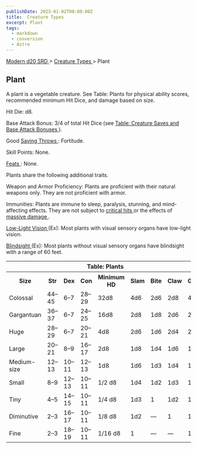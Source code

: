 ```yaml
---
publishDate: 2023-01-02T00:00:00Z
title:  Creature Types 
excerpt: Plant
tags:
  - markdown
  - conversion
  - Astro
---
```


[ Modern d20 SRD ](/#modernD20) > [ Creature Types ](modern-d20-srd-creature-types-index) > Plant

##  Plant

A plant is a vegetable creature. See Table: Plants for physical ability
scores, recommended minimum Hit Dice, and damage based on size.

Hit Die: d8.

Base Attack Bonus: 3/4 of total Hit Dice (see [ Table: Creature Saves and Base Attack Bonuses ](modern-d20-srd-creature-types-index) ).

Good [ Saving Throws ](modern-d20-srd-basics-saving-throws) : Fortitude.

Skill Points: None.

[ Feats ](modern-d20-srd-feats-index) : None.

Plants share the following additional traits.

Weapon and Armor Proficiency: Plants are proficient with their natural weapons
only. They are not proficient with armor.

Immunities: Plants are immune to sleep, paralysis, stunning, and mind-
affecting effects. They are not subject to [ critical hits ](modern-d20-srd-combat-critical-hits) or the effects of [ massive damage ](modern-d20-srd-combat-death-dying-healing) .

[ Low-Light Vision ](modern-d20-srd-special-abilities-low-light-vision) (Ex):
Most plants with visual sensory organs have low-light vision.

[ Blindsight ](modern-d20-srd-special-abilities-blindsight) (Ex): Most plants
without visual sensory organs have blindsight with a range of 60 feet.


<table> <th colspan="9"> Table: Plants </th> <tr> <th> Size </th> <th> Str </th> <th> Dex </th> <th> Con </th> <th> Minimum HD </th> <th> Slam </th> <th> Bite </th> <th> Claw </th> <th> Gore </th> </tr> <tr> <td> Colossal </td> <td> 44–45 </td> <td> 6–7 </td> <td> 28–29 </td> <td> 32d8 </td> <td> 4d6 </td> <td> 2d6 </td> <td> 2d8 </td> <td> 4d6 </td> </tr> <tr class="shaded"> <td> Gargantuan </td> <td> 36–37 </td> <td> 6–7 </td> <td> 24–25 </td> <td> 16d8 </td> <td> 2d8 </td> <td> 1d8 </td> <td> 2d6 </td> <td> 2d8 </td> </tr> <tr> <td> Huge </td> <td> 28–29 </td> <td> 6–7 </td> <td> 20–21 </td> <td> 4d8 </td> <td> 2d6 </td> <td> 1d6 </td> <td> 2d4 </td> <td> 2d6 </td> </tr> <tr class="shaded"> <td> Large </td> <td> 20–21 </td> <td> 8–9 </td> <td> 16–17 </td> <td> 2d8 </td> <td> 1d8 </td> <td> 1d4 </td> <td> 1d6 </td> <td> 1d8 </td> </tr> <tr> <td> Medium-size </td> <td> 12–13 </td> <td> 10–11 </td> <td> 12–13 </td> <td> 1d8 </td> <td> 1d6 </td> <td> 1d3 </td> <td> 1d4 </td> <td> 1d6 </td> </tr> <tr class="shaded"> <td> Small </td> <td> 8–9 </td> <td> 12–13 </td> <td> 10–11 </td> <td> 1/2 d8 </td> <td> 1d4 </td> <td> 1d2 </td> <td> 1d3 </td> <td> 1d4 </td> </tr> <tr> <td> Tiny </td> <td> 4–5 </td> <td> 14–15 </td> <td> 10–11 </td> <td> 1/4 d8 </td> <td> 1d3 </td> <td> 1 </td> <td> 1d2 </td> <td> 1d3 </td> </tr> <tr class="shaded"> <td> Diminutive </td> <td> 2–3 </td> <td> 16–17 </td> <td> 10–11 </td> <td> 1/8 d8 </td> <td> 1d2 </td> <td> — </td> <td> 1 </td> <td> 1d2 </td> </tr> <tr> <td> Fine </td> <td> 2–3 </td> <td> 18–19 </td> <td> 10–11 </td> <td> 1/16 d8 </td> <td> 1 </td> <td> — </td> <td> — </td> <td> 1 </td> </tr> </table>



